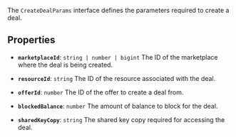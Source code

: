 The `CreateDealParams` interface defines the parameters required to create a deal.

## Properties

- **`marketplaceId`**: `string | number | bigint`
The ID of the marketplace where the deal is being created.

- **`resourceId`**: `string`
The ID of the resource associated with the deal.

- **`offerId`**: `number`
The ID of the offer to create a deal from.

- **`blockedBalance`**: `number`
The amount of balance to block for the deal.

- **`sharedKeyCopy`**: `string`
The shared key copy required for accessing the deal.
